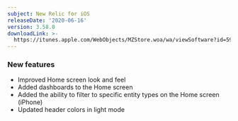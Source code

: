 ```yaml
---
subject: New Relic for iOS
releaseDate: '2020-06-16'
version: 3.58.0
downloadLink: >-
  https://itunes.apple.com/WebObjects/MZStore.woa/wa/viewSoftware?id=594038638&mt=8
---
```


### New features

* Improved Home screen look and feel
* Added dashboards to the Home screen
* Added the ability to filter to specific entity types on the Home screen (iPhone)
* Updated header colors in light mode
